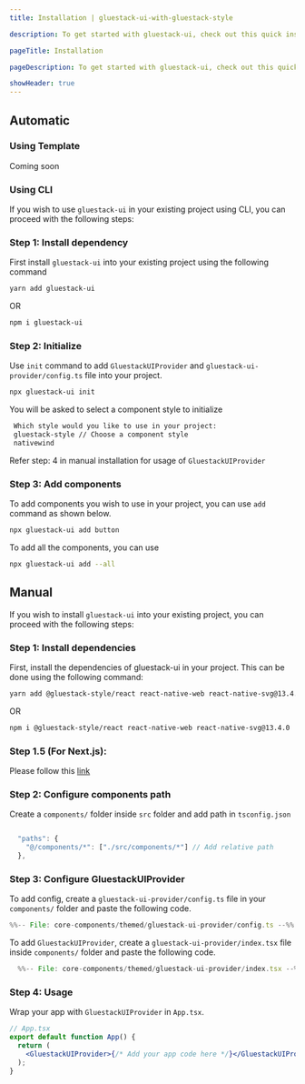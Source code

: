 ```yaml
---
title: Installation | gluestack-ui-with-gluestack-style

description: To get started with gluestack-ui, check out this quick installation guide. It provides simple steps to help you install and use the library in your projects.

pageTitle: Installation

pageDescription: To get started with gluestack-ui, check out this quick installation guide. It provides simple steps to help you install and use the library in your projects.

showHeader: true
---
```



<Meta title="with-gluestack-style/Getting Started/Installation" />

## Automatic

### Using Template

Coming soon

### Using CLI

If you wish to use `gluestack-ui` in your existing project using CLI, you can proceed with the following steps:

### Step 1: Install dependency
First install `gluestack-ui` into your existing project using the following command

```bash
yarn add gluestack-ui
```

OR

```bash
npm i gluestack-ui
```

### Step 2: Initialize
Use `init` command to add `GluestackUIProvider` and `gluestack-ui-provider/config.ts` file into your project.

```bash
npx gluestack-ui init
```
You will be asked to select a component style to initialize

```bash
 Which style would you like to use in your project:
 gluestack-style // Choose a component style
 nativewind
 ```
 Refer step: 4 in manual installation for usage of `GluestackUIProvider`

### Step 3: Add components
To add components you wish to use in your project, you can use `add` command as shown below.

```bash
npx gluestack-ui add button 
```
To add all the components, you can use
```bash
npx gluestack-ui add --all
```

## Manual

If you wish to install `gluestack-ui` into your existing project, you can proceed with the following steps:

### Step 1: Install dependencies

First, install the dependencies of gluestack-ui in your project. This can be done using the following command:

```bash
yarn add @gluestack-style/react react-native-web react-native-svg@13.4.0
```

OR

```bash
npm i @gluestack-style/react react-native-web react-native-svg@13.4.0

```

### Step 1.5 (For Next.js):

Please follow this [link](https://gluestack.io/ui/docs/guides/install-nextjs)

### Step 2: Configure components path

Create a `components/` folder inside `src` folder and add path in `tsconfig.json`

```js

  "paths": {
    "@/components/*": ["./src/components/*"] // Add relative path
  },

```

### Step 3: Configure GluestackUIProvider

To add config, create a `gluestack-ui-provider/config.ts` file in your `components/` folder and paste the following code.

<CollapsibleCode>

```jsx 
%%-- File: core-components/themed/gluestack-ui-provider/config.ts --%%
  ```

</CollapsibleCode>

To add `GluestackUIProvider`, create a `gluestack-ui-provider/index.tsx` file inside `components/` folder and paste the following code.

<CollapsibleCode>

```jsx 
  %%-- File: core-components/themed/gluestack-ui-provider/index.tsx --%%
  ```

</CollapsibleCode>

### Step 4: Usage

Wrap your app with `GluestackUIProvider` in `App.tsx`.

```jsx
// App.tsx
export default function App() {
  return (
    <GluestackUIProvider>{/* Add your app code here */}</GluestackUIProvider>
  );
}
```
